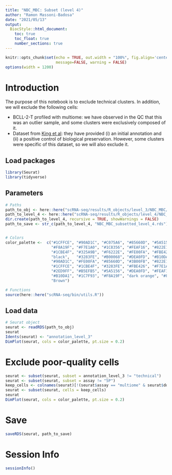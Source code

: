 ```yaml
---
title: "NBC_MBC: Subset (level 4)"
author: "Ramon Massoni-Badosa"
date: "2021/05/13"
output: 
  BiocStyle::html_document:
    toc: true
    toc_float: true
    number_sections: true
---
```


```r
knitr::opts_chunk$set(echo = TRUE, out.width = "100%", fig.align='center', 
                      message=FALSE, warning = FALSE)
options(width = 1200)
```


# Introduction

The purpose of this notebook is to exclude technical clusters. In addition, we will exclude the following cells:

- BCLL-2-T profiled with multiome: we have observed in the QC that this was an outlier sample, and some clusters were exclusively composed of it.
- Dataset from [King et al](https://immunology.sciencemag.org/content/6/56/eabe6291): they have provided (i) an initial annotation and (ii) a positive control of biological preservation. However, some clusters were specific of this dataset, so we will also exclude it.


## Load packages

```r
library(Seurat)
library(tidyverse)
```


## Parameters

```r
# Paths
path_to_obj <- here::here("scRNA-seq/results/R_objects/level_3/NBC_MBC/NBC_MBC_annotated_level_3.rds")
path_to_level_4 <- here::here("scRNA-seq/results/R_objects/level_4/NBC_MBC/")
dir.create(path_to_level_4, recursive = TRUE, showWarnings = FALSE)
path_to_save <- str_c(path_to_level_4, "NBC_MBC_subsetted_level_4.rds")


# Colors
color_palette <-  c("#1CFFCE", "#90AD1C", "#C075A6", "#85660D", "#5A5156", "#AA0DFE",   
                    "#F8A19F", "#F7E1A0", "#1C8356", "#FEAF16", "#822E1C", "#C4451C",   
                    "#1CBE4F", "#325A9B", "#F6222E", "#FE00FA", "#FBE426", "#16FF32", 
                    "black",   "#3283FE", "#B00068", "#DEA0FD", "#B10DA1", "#E4E1E3",   
                    "#90AD1C", "#FE00FA", "#85660D", "#3B00FB", "#822E1C", "coral2", 
                    "#1CFFCE", "#1CBE4F", "#3283FE", "#FBE426", "#F7E1A0", "#325A9B",   
                    "#2ED9FF", "#B5EFB5", "#5A5156", "#DEA0FD", "#FEAF16", "#683B79",   
                    "#B10DA1", "#1C7F93", "#F8A19F", "dark orange", "#FEAF16", "#FBE426",  
                    "Brown")

# Functions
source(here::here("scRNA-seq/bin/utils.R"))
```


## Load data

```r
# Seurat object
seurat <- readRDS(path_to_obj)
seurat
Idents(seurat) <- "annotation_level_3"
DimPlot(seurat, cols = color_palette, pt.size = 0.2)
```


# Exclude poor-quality cells

```r
seurat <- subset(seurat, subset = annotation_level_3 != "technical")
seurat <- subset(seurat, subset = assay != "5P")
keep_cells <- colnames(seurat)[!(seurat$assay == "multiome" & seurat$donor_id == "BCLL-2-T")]
seurat <- subset(seurat, cells = keep_cells)
seurat
DimPlot(seurat, cols = color_palette, pt.size = 0.2)
```



# Save

```r
saveRDS(seurat, path_to_save)
```


# Session Info

```r
sessionInfo()
```

